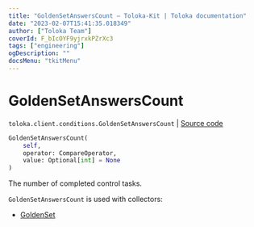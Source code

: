 ```yaml
---
title: "GoldenSetAnswersCount — Toloka-Kit | Toloka documentation"
date: "2023-02-07T15:41:35.018349"
author: ["Toloka Team"]
coverId: F_bIcOYF9yjrxkPZrXc3
tags: ["engineering"]
ogDescription: ""
docsMenu: "tkitMenu"
---
```


# GoldenSetAnswersCount
`toloka.client.conditions.GoldenSetAnswersCount` | [Source code](https://github.com/Toloka/toloka-kit/blob/v1.1.3/src/client/conditions.py#L187)

```python
GoldenSetAnswersCount(
    self,
    operator: CompareOperator,
    value: Optional[int] = None
)
```

The number of completed control tasks.

`GoldenSetAnswersCount` is used with collectors:
- [GoldenSet](/docs-new/toloka-kit/reference/toloka.client.collectors.GoldenSet)
